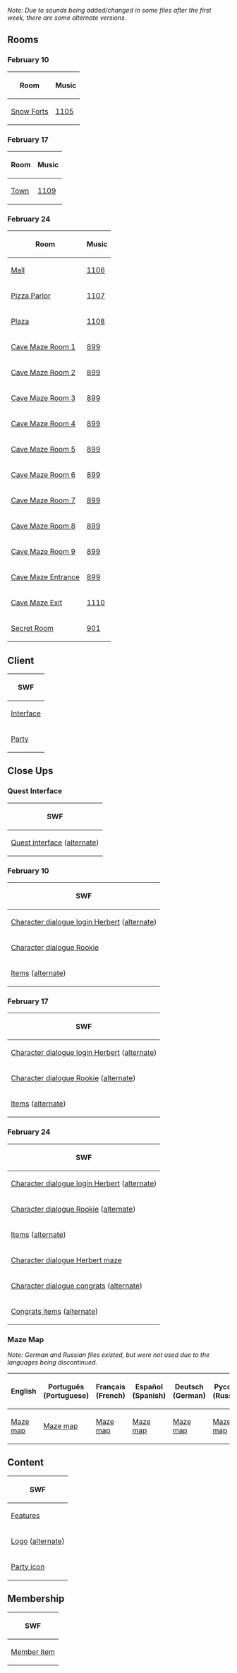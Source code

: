 
''Note: Due to sounds being added/changed in some files after the first week, there are some alternate versions.''
==Rooms==
===February 10===
<center>
{|class="wikitable"
!Room!!Music
|-
|[[Media:RoomsForts-OperationDoom.swf|Snow Forts]]||[[Media:Music1105.swf|1105]]
|}
</center>
===February 17===
<center>
{|class="wikitable"
!Room!!Music
|-
|[[Media:RoomsTown-OperationDoom.swf|Town]]||[[Media:Music1109.swf|1109]]
|}
</center>
===February 24===
<center>
{|class="wikitable"
!Room!!Music
|-
|[[Media:RoomsMall-OperationDoom.swf|Mall]]||[[Media:Music1106.swf|1106]]
|-
|[[Media:RoomsPizza-OperationDoom.swf|Pizza Parlor]]||[[Media:Music1107.swf|1107]]
|-
|[[Media:RoomsPlaza-OperationDoom.swf|Plaza]]||[[Media:Music1108.swf|1108]]
|-
|[[Media:RoomsParty1-OperationDoom.swf|Cave Maze Room 1]]||[[Media:Music899.swf|899]]
|-
|[[Media:RoomsParty2-OperationDoom.swf|Cave Maze Room 2]]||[[Media:Music899.swf|899]]
|-
|[[Media:RoomsParty3-OperationDoom.swf|Cave Maze Room 3]]||[[Media:Music899.swf|899]]
|-
|[[Media:RoomsParty4-OperationDoom.swf|Cave Maze Room 4]]||[[Media:Music899.swf|899]]
|-
|[[Media:RoomsParty5-OperationDoom.swf|Cave Maze Room 5]]||[[Media:Music899.swf|899]]
|-
|[[Media:RoomsParty6-OperationDoom.swf|Cave Maze Room 6]]||[[Media:Music899.swf|899]]
|-
|[[Media:RoomsParty7-OperationDoom.swf|Cave Maze Room 7]]||[[Media:Music899.swf|899]]
|-
|[[Media:RoomsParty8-OperationDoom.swf|Cave Maze Room 8]]||[[Media:Music899.swf|899]]
|-
|[[Media:RoomsParty9-OperationDoom.swf|Cave Maze Room 9]]||[[Media:Music899.swf|899]]
|-
|[[Media:RoomsParty10-OperationDoom.swf|Cave Maze Entrance]]||[[Media:Music899.swf|899]]
|-
|[[Media:RoomsParty11-OperationDoom.swf|Cave Maze Exit]]||[[Media:Music1110.swf|1110]]
|-
|[[Media:RoomsParty12-OperationDoom.swf|Secret Room]]||[[Media:Music901.swf|901]]
|}
</center>

==Client==
<center>
{|class="wikitable"
!SWF
|-
|[[Media:ClientInterface-OperationDoom.swf|Interface]]
|-
|[[Media:ClientParty-OperationDoom.swf|Party]]
|}
</center>

==Close Ups==
===Quest Interface===
<center>
{|class="wikitable"
!SWF
|-
|[[Media:Close upsQuest interface-OperationDoom.swf|Quest interface]] ([[Media:Close upsQuest interface-OperationDoom 2.swf|alternate]])
|}
</center>
===February 10===
<center>
{|class="wikitable"
!SWF
|-
|[[Media:Close ups160210 character dialogue login herbert-OperationDoom.swf|Character dialogue login Herbert]] ([[Media:Close ups160210 character dialogue login herbert-OperationDoom 2.swf|alternate]])
|-
|[[Media:Close ups160210 character dialogue rookie-OperationDoom.swf|Character dialogue Rookie]]
|-
|[[Media:Close ups160210 items-OperationDoom.swf|Items]] ([[Media:Close ups160210 items-OperationDoom 2.swf|alternate]])
|}
</center>
===February 17===
<center>
{|class="wikitable"
!SWF
|-
|[[Media:Close ups160217 character dialogue login herbert-OperationDoom.swf|Character dialogue login Herbert]] ([[Media:Close ups160217 character dialogue login herbert-OperationDoom 2.swf|alternate]])
|-
|[[Media:Close ups160217 character dialogue rookie-OperationDoom.swf|Character dialogue Rookie]] ([[Media:Close ups160217 character dialogue rookie-OperationDoom 2.swf|alternate]])
|-
|[[Media:Close ups160217 items-OperationDoom.swf|Items]] ([[Media:Close ups160217 items-OperationDoom 2.swf|alternate]])
|}
</center>
===February 24===
<center>
{|class="wikitable"
!SWF
|-
|[[Media:Close ups160224 character dialogue login herbert-OperationDoom.swf|Character dialogue login Herbert]] ([[Media:Close ups160224 character dialogue login herbert-OperationDoom 2.swf|alternate]])
|-
|[[Media:Close ups160224 character dialogue rookie-OperationDoom.swf|Character dialogue Rookie]] ([[Media:Close ups160224 character dialogue rookie-OperationDoom 2.swf|alternate]])
|-
|[[Media:Close ups160224 items-OperationDoom.swf|Items]] ([[Media:Close ups160224 items-OperationDoom 2.swf|alternate]])
|-
|[[Media:Close ups160224 character dialogue herbert maze-OperationDoom.swf|Character dialogue Herbert maze]]
|-
|[[Media:Close ups160224 character dialogue congrats1-OperationDoom.swf|Character dialogue congrats]] ([[Media:Close ups160224 character dialogue congrats1-OperationDoom 2.swf|alternate]])
|-
|[[Media:Close ups160224 congrats items-OperationDoom.swf|Congrats items]] ([[Media:Close ups160224 congrats items-OperationDoom 2.swf|alternate]])
|}
</center>

===Maze Map===
''Note: German and Russian files existed, but were not used due to the languages being discontinued.''
<center>
{|class="wikitable"
!English!!Português (Portuguese)!!Français (French)!!Español (Spanish)!!Deutsch (German)!!Русский (Russian)
|-
|[[Media:ENClose upsMaze map-OperationDoom.swf|Maze map]]||[[Media:Close upsPTMaze Map-CaveMaze.swf|Maze map]]||[[Media:Close upsFRMaze Map-CaveMaze.swf|Maze map]]||[[Media:Close upsESMaze Map-CaveMaze.swf|Maze map]]||[[Media:DEClose upsMaze map-OperationDoom.swf|Maze map]]||[[Media:Close upsRUMaze Map-CaveMaze.swf|Maze map]]
|}
</center>

==Content==
<center>
{|class="wikitable"
!SWF
|-
|[[Media:ContentFeatures-OperationDoom.swf|Features]]
|-
|[[Media:ContentLogo-OperationDoom.swf|Logo]] ([[Media:ContentLogo-OperationDoom 2.swf|alternate]])
|-
|[[Media:ContentParty icon-OperationDoom.swf|Party icon]]
|}
</center>

==Membership==
<center>
{|class="wikitable"
!SWF
|-
|[[Media:MembershipParty1-OperationDoom.swf|Member item]]
|}
</center>

{{Parties}}

